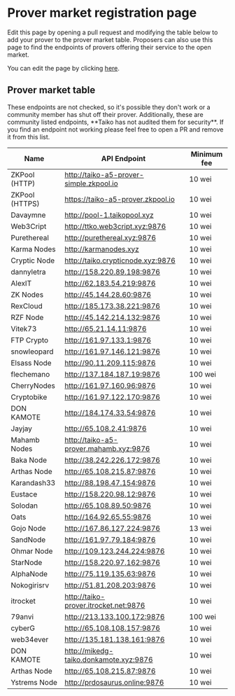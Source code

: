 
# Prover market registration page

Edit this page by opening a pull request and modifying the table below to add your prover to the prover market table. Proposers can also use this page to find the endpoints of provers offering their service to the open market.

You can edit the page by clicking [here](https://github.com/taikoxyz/taiko-mono/edit/main/packages/website/pages/docs/reference/prover-market-page.mdx).

## Prover market table

<Callout type="warning">
  These endpoints are not checked, so it's possible they don't work or a
  community member has shut off their prover. Additionally, these are community
  listed endpoints, **Taiko has not audited them for security**. If you find an
  endpoint not working please feel free to open a PR and remove it from this
  list.
</Callout>

| Name           | API Endpoint                            | Minimum fee |
| -------------- | --------------------------------------- | ----------- |
| ZKPool (HTTP)  | http://taiko-a5-prover-simple.zkpool.io | 10 wei      |
| ZKPool (HTTPS) | https://taiko-a5-prover.zkpool.io       | 10 wei      |
| Davaymne       | http://pool-1.taikopool.xyz             | 10 wei      |
| Web3Cript      | http://ttko.web3cript.xyz:9876          | 10 wei      |
| Purethereal    | http://purethereal.xyz:9876             | 10 wei      |
| Karma Nodes    | http://karmanodes.xyz                   | 10 wei      |
| Cryptic Node   | http://taiko.crypticnode.xyz:9876       | 10 wei      |
| dannyletra     | http://158.220.89.198:9876              | 10 wei      |
| AlexIT         | http://62.183.54.219:9876               | 10 wei      |
| ZK Nodes       | http://45.144.28.60:9876                | 10 wei      |
| RexCloud       | http://185.173.38.221:9876              | 10 wei      |
| RZF Node       | http://45.142.214.132:9876              | 10 wei      |
| Vitek73        | http://65.21.14.11:9876                 | 10 wei      |
| FTP Crypto     | http://161.97.133.1:9876                | 10 wei      |
| snowleopard    | http://161.97.146.121:9876              | 10 wei      |
| Elsass Node    | http://90.11.209.115:9876               | 10 wei      |
| flechemano     | http://137.184.187.19:9876              | 100 wei     |
| CherryNodes    | http://161.97.160.96:9876               | 10 wei      |
| Cryptobike     | http://161.97.122.170:9876              | 10 wei      |
| DON KAMOTE     | http://184.174.33.54:9876               | 10 wei      |
| Jayjay         | http://65.108.2.41:9876                 | 10 wei      |
| Mahamb Nodes   | http://taiko-a5-prover.mahamb.xyz:9876  | 10 wei      |
| Baka Node      | http://38.242.226.172:9876              | 10 wei      |
| Arthas Node    | http://65.108.215.87:9876               | 10 wei      |
| Karandash33    | http://88.198.47.154:9876               | 10 wei      |
| Eustace        | http://158.220.98.12:9876               | 10 wei      |
| Solodan        | http://65.108.89.50:9876                | 10 wei      |
| Oats           | http://164.92.65.55:9876                | 10 wei      |
| Gojo Node      | http://167.86.127.224:9876              | 13 wei      |
| SandNode       | http://161.97.79.184:9876               | 10 wei      |
| Ohmar Node     | http://109.123.244.224:9876             | 10 wei      |
| StarNode       | http://158.220.97.162:9876              | 10 wei      |
| AlphaNode      | http://75.119.135.63:9876               | 10 wei      |
| Nokogirisrv    | http://51.81.208.203:9876               | 10 wei      |
| itrocket       | http://taiko-prover.itrocket.net:9876   | 10 wei      |
| 79anvi         | http://213.133.100.172:9876             | 100 wei     |
| cyberG         | http://65.108.108.157:9876              | 10 wei      |
| web34ever      | http://135.181.138.161:9876             | 10 wei      |
| DON KAMOTE     | http://mikedg-taiko.donkamote.xyz:9876  | 10 wei      |
| Arthas Node    | http://65.108.215.87:9876               | 10 wei      |
| Ystrems Node   | http://prdosaurus.online:9876           | 10 wei      |
